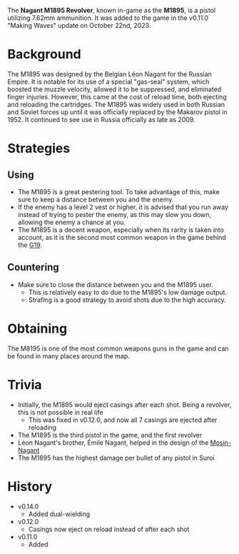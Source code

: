 The **Nagant M1895 Revolver**, known in-game as the **M1895**, is a pistol utilizing 7.62mm ammunition. It was added to the game in the v0.11.0 "Making Waves" update on October 22nd, 2023.

# Background
The M1895 was designed by the Belgian Léon Nagant for the Russian Empire. It is notable for its use of a special "gas-seal" system, which boosted the muzzle velocity, allowed it to be suppressed, and eliminated finger injuries. However, this came at the cost of reload time, both ejecting and reloading the cartridges. The M1895 was widely used in both Russian and Soviet forces up until it was officially replaced by the Makarov pistol in 1952. It continued to see use in Russia officially as late as 2009.

# Strategies
## Using
 - The M1895 is a great pestering tool. To take advantage of this, make sure to keep a distance between you and the enemy.
 - If the enemy has a level 2 vest or higher, it is advised that you run away instead of trying to pester the enemy, as this may slow you down, allowing the enemy a chance at you.
 - The M1895 is a decent weapon, especially when its rarity is taken into account, as it is the second most common weapon in the game behind the [G19](/weapons/guns/g19).

## Countering
 - Make sure to close the distance between you and the M1895 user. 
   - This is relatively easy to do due to the M1895's low damage output.
   - Strafing is a good strategy to avoid shots due to the high accuracy.

# Obtaining
The M8195 is one of the most common weapons guns in the game and can be found in many places around the map.

# Trivia
- Initially, the M1895 would eject casings after each shot. Being a revolver, this is not possible in real life
  - This was fixed in v0.12.0, and now all 7 casings are ejected after reloading
- The M1895 is the third pistol in the game, and the first revolver
- Léon Nagant's brother, Émile Nagant, helped in the design of the [Mosin-Nagant](/weapons/guns/mosin)
- The M1895 has the highest damage per bullet of any pistol in Suroi

# History
- v0.14.0
  - Added dual-wielding
- v0.12.0
  - Casings now eject on reload instead of after each shot
- v0.11.0
  - Added
